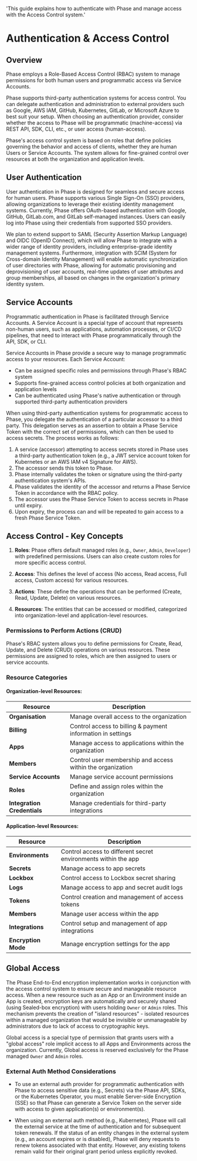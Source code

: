 
  'This guide explains how to authenticate with Phase and manage access with the Access Control system.'

<HeroPattern />

# Authentication & Access Control


## Overview

Phase employs a Role-Based Access Control (RBAC) system to manage permissions for both human users and programmatic access via Service Accounts. 

Phase supports third-party authentication systems for access control. You can delegate authentication and administration to external providers such as Google, AWS IAM, GitHub, Kubernetes, GitLab, or Microsoft Azure to best suit your setup. When choosing an authentication provider, consider whether the access to Phase will be programmatic (machine-access) via REST API, SDK, CLI, etc., or user access (human-access). 

Phase's access control system is based on roles that define policies governing the behavior and access of clients, whether they are human Users or Service Accounts. The system allows for fine-grained control over resources at both the organization and application levels.

## User Authentication

User authentication in Phase is designed for seamless and secure access for human users. Phase supports various Single Sign-On (SSO) providers, allowing organizations to leverage their existing identity management systems. Currently, Phase offers OAuth-based authentication with Google, GitHub, GitLab.com, and GitLab self-managed instances. Users can easily log into Phase using their credentials from supported SSO providers.

We plan to extend support to SAML (Security Assertion Markup Language) and OIDC (OpenID Connect), which will allow Phase to integrate with a wider range of identity providers, including enterprise-grade identity management systems. Furthermore, integration with SCIM (System for Cross-domain Identity Management) will enable automatic synchronization of user directories with Phase, allowing for automatic provisioning and deprovisioning of user accounts, real-time updates of user attributes and group memberships, all based on changes in the organization's primary identity system.

<UserAuthProviders />

## Service Accounts

Programmatic authentication in Phase is facilitated through Service Accounts. A Service Account is a special type of account that represents non-human users, such as applications, automation processes, or CI/CD pipelines, that need to interact with Phase programmatically through the API, SDK, or CLI.

Service Accounts in Phase provide a secure way to manage programmatic access to your resources. Each Service Account:

- Can be assigned specific roles and permissions through Phase's RBAC system
- Supports fine-grained access control policies at both organization and application levels
- Can be authenticated using Phase's native authentication or through supported third-party authentication providers  

When using third-party authentication systems for programmatic access to Phase, you delegate the authentication of a particular accessor to a third party. This delegation serves as an assertion to obtain a Phase Service Token with the correct set of permissions, which can then be used to access secrets. The process works as follows:

1. A service (accessor) attempting to access secrets stored in Phase uses a third-party authentication token (e.g., a JWT service account token for Kubernetes or an AWS IAM v4 Signature for AWS).
2. The accessor sends this token to Phase.
3. Phase internally validates the token or signature using the third-party authentication system's APIs.
4. Phase validates the identity of the accessor and returns a Phase Service Token in accordance with the RBAC policy.
5. The accessor uses the Phase Service Token to access secrets in Phase until expiry.
6. Upon expiry, the process can and will be repeated to gain access to a fresh Phase Service Token.

## Access Control - Key Concepts

1. **Roles**: Phase offers default managed roles (e.g., `Owner`, `Admin`, `Developer`) with predefined permissions. Users can also create custom roles for more specific access control.

2. **Access**: This defines the level of access (No access, Read access, Full access, Custom access) for various resources.

3. **Actions**: These define the operations that can be performed (Create, Read, Update, Delete) on various resources.

4. **Resources**: The entities that can be accessed or modified, categorized into organization-level and application-level resources.

### Permissions to Perform Actions (CRUD)

Phase's RBAC system allows you to define permissions for Create, Read, Update, and Delete (CRUD) operations on various resources. These permissions are assigned to roles, which are then assigned to users or service accounts.

### Resource Categories

#### Organization-level Resources:

| Resource | Description |
|----------|-------------|
| **Organisation** | Manage overall access to the organization |
| **Billing** | Control access to billing & payment information in settings |
| **Apps** | Manage access to applications within the organization |
| **Members** | Control user membership and access within the organization |
| **Service Accounts** | Manage service account permissions |
| **Roles** | Define and assign roles within the organization |
| **Integration Credentials** | Manage credentials for third-party integrations |

#### Application-level Resources:

| Resource | Description |
|----------|-------------|
| **Environments** | Control access to different secret environments within the app |
| **Secrets** | Manage access to app secrets |
| **Lockbox** | Control access to Lockbox secret sharing |
| **Logs** | Manage access to app and secret audit logs |
| **Tokens** | Control creation and management of access tokens |
| **Members** | Manage user access within the app |
| **Integrations** | Control setup and management of app integrations |
| **Encryption Mode** | Manage encryption settings for the app |

## Global Access

The Phase End-to-End encryption implementation works in conjunction with the access control system to ensure secure and manageable resource access. When a new resource such as an App or an Environment inside an App is created, encryption keys are automatically and securely shared (using Sealed-box encryption) with users holding `Owner` or `Admin` roles. This mechanism prevents the creation of "island resources" - isolated resources within a managed organization that would be invisible or unmanageable by administrators due to lack of access to cryptographic keys.

Global access is a special type of permission that grants users with a "global access" role implicit access to all Apps and Environments across the organization. Currently, Global access is reserved exclusively for the Phase managed `Owner` and `Admin` roles.

### External Auth Method Considerations

- To use an external auth provider for programmatic authentication with Phase to access sensitive data (e.g., Secrets) via the Phase API, SDKs, or the Kubernetes Operator, you must enable Server-side Encryption (SSE) so that Phase can generate a Service Token on the server side with access to given application(s) or environment(s).

- When using an external auth method (e.g., Kubernetes), Phase will call the external service at the time of authentication and for subsequent token renewals. If the status of an entity changes in the external system (e.g., an account expires or is disabled), Phase will deny requests to renew tokens associated with that entity. However, any existing tokens remain valid for their original grant period unless explicitly revoked.